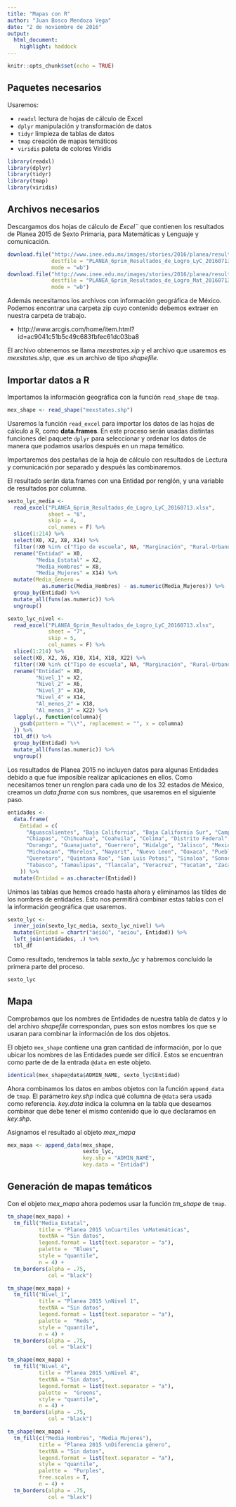 ---
title: "Mapas con R"
author: "Juan Bosco Mendoza Vega"
date: "2 de noviembre de 2016"
output: 
  html_document: 
    highlight: haddock
---

```{r setup, include=FALSE}
knitr::opts_chunk$set(echo = TRUE)
```

## Paquetes necesarios
Usaremos: 

* `readxl` lectura de hojas de cálculo de Excel
* `dplyr` manipulación y transformación de  datos
* `tidyr` limpieza de tablas de datos
* `tmap` creación de mapas temáticos
* `viridis` paleta de colores Viridis

```{r, warning=FALSE}
library(readxl)
library(dplyr)
library(tidyr)
library(tmap)
library(viridis)
```

## Archivos necesarios

Descargamos dos hojas de cálculo de *Excel¨* que contienen los resultados de Planea 2015 de Sexto Primaria, para Matemáticas y Lenguaje y comunicación.

```{r, eval=FALSE}
download.file("http://www.inee.edu.mx/images/stories/2016/planea/resultados-agosto-2016/PLANEA_6prim_Resultados_de_Logro_LyC_20160713.xlsx",
              destfile = "PLANEA_6prim_Resultados_de_Logro_LyC_20160713.xlsx",
              mode = "wb")
download.file("http://www.inee.edu.mx/images/stories/2016/planea/resultados-agosto-2016/PLANEA_6prim_Resultados_de_Logro_Mat_20160713.xlsx",
              destfile = "PLANEA_6prim_Resultados_de_Logro_Mat_20160713.xlsx",
              mode = "wb")
```

Además necesitamos los archivos con información geográfica de México. Podemos encontrar una carpeta zip cuyo contenido debemos extraer en nuestra carpeta de trabajo. 

* http://www.arcgis.com/home/item.html?id=ac9041c51b5c49c683fbfec61dc03ba8

El archivo obtenemos se llama *mexstrates.xip* y el archivo que usaremos es *mexstates.shp*, que .es un archivo de tipo *shapefile*.

## Importar datos a R

Importamos la información geográfica con la función `read_shape` de `tmap`.

```{r}
mex_shape <- read_shape("mexstates.shp")
```

Usaremos la función `read_excel` para importar los datos de las hojas de cálculo a R, como **data.frames**. En este proceso serán usadas distintas funciones del paquete `dplyr` para seleccionar y ordenar los datos de manera que podamos usarlos después en un mapa temático.

Importaremos dos pestañas de la hoja de cálculo con resultados de Lectura y comunicación por separado y después las combinaremos.

El resultado serán data.frames con una Entidad por renglón, y una variable de resultados por columna.

```{r importar lyc}
sexto_lyc_media <-
  read_excel("PLANEA_6prim_Resultados_de_Logro_LyC_20160713.xlsx",
             sheet = "6",
             skip = 4,
             col_names = F) %>%
  slice(1:214) %>%
  select(X0, X2, X8, X14) %>%
  filter(!X0 %in% c("Tipo de escuela", NA, "Marginación", "Rural-Urbano")) %>%
  rename("Entidad" = X0, 
         "Media_Estatal" = X2,
         "Media_Hombres" = X8,
         "Media_Mujeres" = X14) %>%
  mutate(Media_Genero =
           as.numeric(Media_Hombres) - as.numeric(Media_Mujeres)) %>%
  group_by(Entidad) %>%
  mutate_all(funs(as.numeric)) %>%
  ungroup()

sexto_lyc_nivel <-
  read_excel("PLANEA_6prim_Resultados_de_Logro_LyC_20160713.xlsx",
             sheet = "7",
             skip = 5,
             col_names = F) %>%
  slice(1:214) %>%
  select(X0, X2, X6, X10, X14, X18, X22) %>%
  filter(!X0 %in% c("Tipo de escuela", NA, "Marginación", "Rural-Urbano")) %>%
  rename("Entidad" = X0,
         "Nivel_1" = X2,
         "Nivel_2" = X6,
         "Nivel_3" = X10,
         "Nivel_4" = X14,
         "Al_menos_2" = X18,
         "Al_menos_3" = X22) %>%
  lapply(., function(columna){
    gsub(pattern = "\\*", replacement = "", x = columna)
  }) %>%
  tbl_df() %>%
  group_by(Entidad) %>%
  mutate_all(funs(as.numeric)) %>%
  ungroup()
```

Los resultados de Planea 2015 no incluyen datos para algunas Entidades debido a que fue imposible realizar aplicaciones en ellos. Como necesitamos tener un renglon para cada uno de los 32 estados de México, creamos un *data.frame* con sus nombres, que usaremos en el siguiente paso.

```{r entidades}
entidades <-
  data.frame(
    Entidad = c(
      "Aguascalientes", "Baja California", "Baja California Sur", "Campeche",
      "Chiapas", "Chihuahua", "Coahuila", "Colima", "Distrito Federal",
      "Durango", "Guanajuato", "Guerrero", "Hidalgo", "Jalisco", "Mexico",
      "Michoacan", "Morelos", "Nayarit", "Nuevo Leon", "Oaxaca", "Puebla",
      "Queretaro", "Quintana Roo", "San Luis Potosi", "Sinaloa", "Sonora",
      "Tabasco", "Tamaulipas", "Tlaxcala", "Veracruz", "Yucatan", "Zacatecas"
    )) %>%
  mutate(Entidad = as.character(Entidad))
```

Unimos las tablas que hemos creado hasta ahora y eliminamos las tildes de los nombres de entidades. Esto nos permitirá combinar estas tablas con el la información geográfica que usaremos.

```{r unir tablas lyc}
sexto_lyc <-
  inner_join(sexto_lyc_media, sexto_lyc_nivel) %>%
  mutate(Entidad = chartr("áéíóú", "aeiou", Entidad)) %>%
  left_join(entidades, .) %>% 
  tbl_df
```

Como resultado, tendremos la tabla *sexto_lyc* y habremos concluído la primera parte del proceso.

```{r}
sexto_lyc
```

## Mapa
Comprobamos que los nombres de Entidades de nuestra tabla de datos y lo del archivo *shapefile* correspondan, pues son estos nombres los que se usaran para combinar la información de los dos objetos.

El objeto `mex_shape` contiene una gran cantidad de información, por lo que ubicar los nombres de las Entidades puede ser difícil. Estos se encuentran como parte de de la entrada `@data` en este objeto.

```{r}
identical(mex_shape@data$ADMIN_NAME, sexto_lyc$Entidad)
```

Ahora combinamos los datos en ambos objetos con la función `append_data` de `tmap`. El parámetro *key.shp* indica qué columna de `@data` sera usada como referencia. *key.data* indica la columna en la tabla que deseamos combinar que debe tener el mismo contenido que lo que declaramos en *key.shp*.

Asignamos el resultado al objeto *mex_mapa*

```{r}
mex_mapa <- append_data(mex_shape, 
                        sexto_lyc, 
                        key.shp = "ADMIN_NAME", 
                        key.data = "Entidad")
```

## Generación de mapas temáticos
Con el objeto *mex_mapa* ahora podemos usar la función *tm_shape* de `tmap`.


```{r}
tm_shape(mex_mapa) +
  tm_fill("Media_Estatal",
          title = "Planea 2015 \nCuartiles \nMatemáticas",
          textNA = "Sin datos",
          legend.format = list(text.separator = "a"),
          palette =  "Blues",
          style = "quantile",
          n = 4) +
  tm_borders(alpha = .75,
             col = "black")
```

```{r}
tm_shape(mex_mapa) +
  tm_fill("Nivel_1",
          title = "Planea 2015 \nNivel 1",
          textNA = "Sin datos",
          legend.format = list(text.separator = "a"),
          palette =  "Reds",
          style = "quantile",
          n = 4) +
  tm_borders(alpha = .75,
             col = "black")

tm_shape(mex_mapa) +
  tm_fill("Nivel_4",
          title = "Planea 2015 \nNivel 4",
          textNA = "Sin datos",
          legend.format = list(text.separator = "a"),
          palette =  "Greens",
          style = "quantile",
          n = 4) +
  tm_borders(alpha = .75,
             col = "black")

tm_shape(mex_mapa) +
  tm_fill(c("Media_Hombres", "Media_Mujeres"),
          title = "Planea 2015 \nDiferencia género",
          textNA = "Sin datos",
          legend.format = list(text.separator = "a"),
          style = "quantile",
          palette =  "Purples",
          free.scales = T,
          n = 4) +
  tm_borders(alpha = .75,
             col = "black")
```



